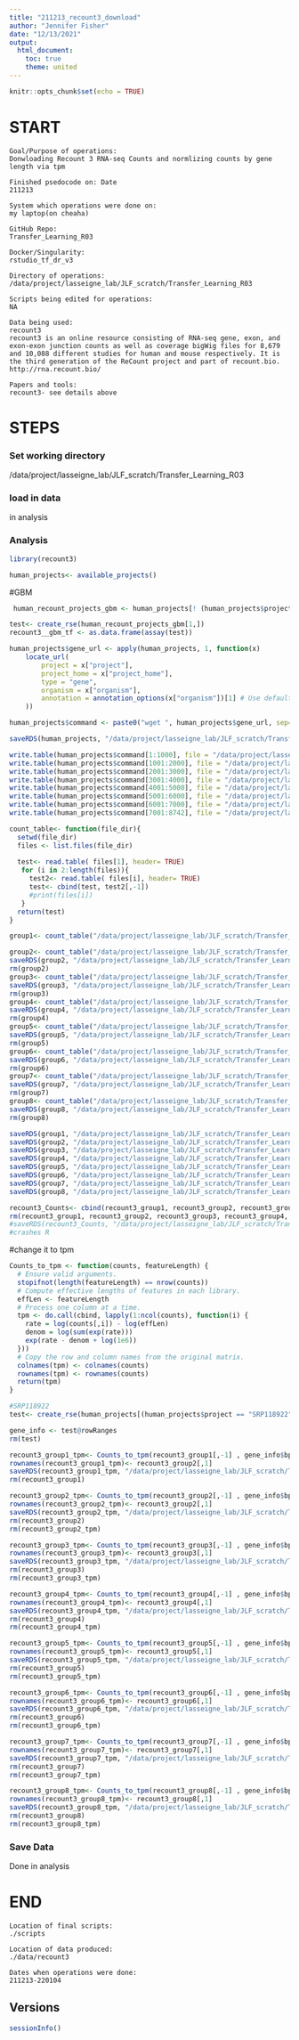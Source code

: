 ```yaml
---
title: "211213_recount3_download"
author: "Jennifer Fisher"
date: "12/13/2021"
output:
  html_document:
    toc: true
    theme: united
---
```


```r
knitr::opts_chunk$set(echo = TRUE)
```


# START 
    Goal/Purpose of operations: 
    Donwloading Recount 3 RNA-seq Counts and normlizing counts by gene length via tpm 
    
    Finished psedocode on: Date
    211213
    
    System which operations were done on:
    my laptop(on cheaha)
    
    GitHub Repo:
    Transfer_Learning_R03
    
    Docker/Singularity: 
    rstudio_tf_dr_v3
    
    Directory of operations: 
    /data/project/lasseigne_lab/JLF_scratch/Transfer_Learning_R03
    
    Scripts being edited for operations:
    NA
    
    Data being used:
    recount3
    recount3 is an online resource consisting of RNA-seq gene, exon, and exon-exon junction counts as well as coverage bigWig files for 8,679 and 10,088 different studies for human and mouse respectively. It is the third generation of the ReCount project and part of recount.bio.
    http://rna.recount.bio/
    
    Papers and tools: 
    recount3- see details above 

# STEPS
### Set working directory 
/data/project/lasseigne_lab/JLF_scratch/Transfer_Learning_R03

### load in data
in analysis

### Analysis
```r
library(recount3)
```

```r
human_projects<- available_projects()
```

#GBM

```r
 human_recount_projects_gbm <- human_projects[! (human_projects$project == "GBM" | human_projects$project == "BRAIN"),]
```

```r
test<- create_rse(human_recount_projects_gbm[1,])
recount3__gbm_tf <- as.data.frame(assay(test))
```


```r
human_projects$gene_url <- apply(human_projects, 1, function(x)
    locate_url(
        project = x["project"],
        project_home = x["project_home"],
        type = "gene",
        organism = x["organism"],
        annotation = annotation_options(x["organism"])[1] # Use default annotation
    ))
```

```r
human_projects$command <- paste0("wget ", human_projects$gene_url, sep="")
```


```r
saveRDS(human_projects, "/data/project/lasseigne_lab/JLF_scratch/Transfer_Learning_R03/data/recount3/human_samples.rds")
```

```r
write.table(human_projects$command[1:1000], file = "/data/project/lasseigne_lab/JLF_scratch/Transfer_Learning_R03/data/recount3/gbm_gene_url_1.sh", row.names= FALSE, quote= FALSE)
write.table(human_projects$command[1001:2000], file = "/data/project/lasseigne_lab/JLF_scratch/Transfer_Learning_R03/data/recount3/gbm_gene_url_2.sh", row.names= FALSE, quote= FALSE)
write.table(human_projects$command[2001:3000], file = "/data/project/lasseigne_lab/JLF_scratch/Transfer_Learning_R03/data/recount3/gbm_gene_url_3.sh", row.names= FALSE, quote= FALSE)
write.table(human_projects$command[3001:4000], file = "/data/project/lasseigne_lab/JLF_scratch/Transfer_Learning_R03/data/recount3/gbm_gene_url_4.sh", row.names= FALSE, quote= FALSE)
write.table(human_projects$command[4001:5000], file = "/data/project/lasseigne_lab/JLF_scratch/Transfer_Learning_R03/data/recount3/gbm_gene_url_5.sh", row.names= FALSE, quote= FALSE)
write.table(human_projects$command[5001:6000], file = "/data/project/lasseigne_lab/JLF_scratch/Transfer_Learning_R03/data/recount3/gbm_gene_url_6.sh", row.names= FALSE, quote= FALSE)
write.table(human_projects$command[6001:7000], file = "/data/project/lasseigne_lab/JLF_scratch/Transfer_Learning_R03/data/recount3/gbm_gene_url_7.sh", row.names= FALSE, quote= FALSE)
write.table(human_projects$command[7001:8742], file = "/data/project/lasseigne_lab/JLF_scratch/Transfer_Learning_R03/data/recount3/gbm_gene_url_8.sh", row.names= FALSE, quote= FALSE)

```


```r
count_table<- function(file_dir){
  setwd(file_dir)
  files <- list.files(file_dir)
  
  test<- read.table( files[1], header= TRUE)
   for (i in 2:length(files)){
     test2<- read.table( files[i], header= TRUE)
     test<- cbind(test, test2[,-1])
     #print(files[i])
   }
  return(test)
}
```


```r
group1<- count_table("/data/project/lasseigne_lab/JLF_scratch/Transfer_Learning_R03/data/recount3/gene_url_1/")
```


```r
group2<- count_table("/data/project/lasseigne_lab/JLF_scratch/Transfer_Learning_R03/data/recount3/gene_url_2/")
saveRDS(group2, "/data/project/lasseigne_lab/JLF_scratch/Transfer_Learning_R03/data/recount3/recount3_group2.rds")
rm(group2)
group3<- count_table("/data/project/lasseigne_lab/JLF_scratch/Transfer_Learning_R03/data/recount3/gene_url_3/")
saveRDS(group3, "/data/project/lasseigne_lab/JLF_scratch/Transfer_Learning_R03/data/recount3/recount3_group3.rds")
rm(group3)
group4<- count_table("/data/project/lasseigne_lab/JLF_scratch/Transfer_Learning_R03/data/recount3/gene_url_4/")
saveRDS(group4, "/data/project/lasseigne_lab/JLF_scratch/Transfer_Learning_R03/data/recount3/recount3_group4.rds")
rm(group4)
group5<- count_table("/data/project/lasseigne_lab/JLF_scratch/Transfer_Learning_R03/data/recount3/gene_url_5/")
saveRDS(group5, "/data/project/lasseigne_lab/JLF_scratch/Transfer_Learning_R03/data/recount3/recount3_group5.rds")
rm(group5)
group6<- count_table("/data/project/lasseigne_lab/JLF_scratch/Transfer_Learning_R03/data/recount3/gene_url_6/")
saveRDS(group6, "/data/project/lasseigne_lab/JLF_scratch/Transfer_Learning_R03/data/recount3/recount3_group6.rds")
rm(group6)
group7<- count_table("/data/project/lasseigne_lab/JLF_scratch/Transfer_Learning_R03/data/recount3/gene_url_7/")
saveRDS(group7, "/data/project/lasseigne_lab/JLF_scratch/Transfer_Learning_R03/data/recount3/recount3_group7.rds")
rm(group7)
group8<- count_table("/data/project/lasseigne_lab/JLF_scratch/Transfer_Learning_R03/data/recount3/gene_url_8/")
saveRDS(group8, "/data/project/lasseigne_lab/JLF_scratch/Transfer_Learning_R03/data/recount3/recount3_group8.rds")
rm(group8)
```



```r
saveRDS(group1, "/data/project/lasseigne_lab/JLF_scratch/Transfer_Learning_R03/data/recount3/recount3_group1.rds")
saveRDS(group2, "/data/project/lasseigne_lab/JLF_scratch/Transfer_Learning_R03/data/recount3/recount3_group2.rds")
saveRDS(group3, "/data/project/lasseigne_lab/JLF_scratch/Transfer_Learning_R03/data/recount3/recount3_group3.rds")
saveRDS(group4, "/data/project/lasseigne_lab/JLF_scratch/Transfer_Learning_R03/data/recount3/recount3_group4.rds")
saveRDS(group5, "/data/project/lasseigne_lab/JLF_scratch/Transfer_Learning_R03/data/recount3/recount3_group5.rds")
saveRDS(group6, "/data/project/lasseigne_lab/JLF_scratch/Transfer_Learning_R03/data/recount3/recount3_group6.rds")
saveRDS(group7, "/data/project/lasseigne_lab/JLF_scratch/Transfer_Learning_R03/data/recount3/recount3_group7.rds")
saveRDS(group8, "/data/project/lasseigne_lab/JLF_scratch/Transfer_Learning_R03/data/recount3/recount3_group8.rds")
```

```r
recount3_Counts<- cbind(recount3_group1, recount3_group2, recount3_group3, recount3_group4, recount3_group5, recount3_group6, recount3_group7, recount3_group8)
rm(recount3_group1, recount3_group2, recount3_group3, recount3_group4, recount3_group5, recount3_group6, recount3_group7, recount3_group8)
#saveRDS(recount3_Counts, "/data/project/lasseigne_lab/JLF_scratch/Transfer_Learning_R03/data/recount3/recount3_counts.rds")
#crashes R
```

#change it to tpm 

```r
Counts_to_tpm <- function(counts, featureLength) {
  # Ensure valid arguments.
  stopifnot(length(featureLength) == nrow(counts))
  # Compute effective lengths of features in each library.
  effLen <- featureLength
  # Process one column at a time.
  tpm <- do.call(cbind, lapply(1:ncol(counts), function(i) {
    rate = log(counts[,i]) - log(effLen)
    denom = log(sum(exp(rate)))
    exp(rate - denom + log(1e6))
  }))
  # Copy the row and column names from the original matrix.
  colnames(tpm) <- colnames(counts)
  rownames(tpm) <- rownames(counts)
  return(tpm)
}
```



```r
#SRP118922
test<- create_rse(human_projects[(human_projects$project == "SRP118922"),])
```
```r
gene_info <- test@rowRanges
rm(test)
```

```r
recount3_group1_tpm<- Counts_to_tpm(recount3_group1[,-1] , gene_info$bp_length)
rownames(recount3_group1_tpm)<- recount3_group2[,1]
saveRDS(recount3_group1_tpm, "/data/project/lasseigne_lab/JLF_scratch/Transfer_Learning_R03/data/recount3/recount3_group1_tpm.rds")
rm(recount3_group1)
```

```r
recount3_group2_tpm<- Counts_to_tpm(recount3_group2[,-1] , gene_info$bp_length)
rownames(recount3_group2_tpm)<- recount3_group2[,1]
saveRDS(recount3_group2_tpm, "/data/project/lasseigne_lab/JLF_scratch/Transfer_Learning_R03/data/recount3/recount3_group2_tpm.rds")
rm(recount3_group2)
rm(recount3_group2_tpm)
```
```r
recount3_group3_tpm<- Counts_to_tpm(recount3_group3[,-1] , gene_info$bp_length)
rownames(recount3_group3_tpm)<- recount3_group3[,1]
saveRDS(recount3_group3_tpm, "/data/project/lasseigne_lab/JLF_scratch/Transfer_Learning_R03/data/recount3/recount3_group3_tpm.rds")
rm(recount3_group3)
rm(recount3_group3_tpm)
```

```r
recount3_group4_tpm<- Counts_to_tpm(recount3_group4[,-1] , gene_info$bp_length)
rownames(recount3_group4_tpm)<- recount3_group4[,1]
saveRDS(recount3_group4_tpm, "/data/project/lasseigne_lab/JLF_scratch/Transfer_Learning_R03/data/recount3/recount3_group4_tpm.rds")
rm(recount3_group4)
rm(recount3_group4_tpm)
```

```r
recount3_group5_tpm<- Counts_to_tpm(recount3_group5[,-1] , gene_info$bp_length)
rownames(recount3_group5_tpm)<- recount3_group5[,1]
saveRDS(recount3_group5_tpm, "/data/project/lasseigne_lab/JLF_scratch/Transfer_Learning_R03/data/recount3/recount3_group5_tpm.rds")
rm(recount3_group5)
rm(recount3_group5_tpm)
```
```r
recount3_group6_tpm<- Counts_to_tpm(recount3_group6[,-1] , gene_info$bp_length)
rownames(recount3_group6_tpm)<- recount3_group6[,1]
saveRDS(recount3_group6_tpm, "/data/project/lasseigne_lab/JLF_scratch/Transfer_Learning_R03/data/recount3/recount3_group6_tpm.rds")
rm(recount3_group6)
rm(recount3_group6_tpm)
```
```r
recount3_group7_tpm<- Counts_to_tpm(recount3_group7[,-1] , gene_info$bp_length)
rownames(recount3_group7_tpm)<- recount3_group7[,1]
saveRDS(recount3_group7_tpm, "/data/project/lasseigne_lab/JLF_scratch/Transfer_Learning_R03/data/recount3/recount3_group7_tpm.rds")
rm(recount3_group7)
rm(recount3_group7_tpm)
```

```r
recount3_group8_tpm<- Counts_to_tpm(recount3_group8[,-1] , gene_info$bp_length)
rownames(recount3_group8_tpm)<- recount3_group8[,1]
saveRDS(recount3_group8_tpm, "/data/project/lasseigne_lab/JLF_scratch/Transfer_Learning_R03/data/recount3/recount3_group8_tpm.rds")
rm(recount3_group8)
rm(recount3_group8_tpm)
```


### Save Data
Done in analysis 

    
# END
    Location of final scripts:
    ./scripts
    
    Location of data produced:
    ./data/recount3
    
    Dates when operations were done:
    211213-220104
    
## Versions
```r
sessionInfo()
```

